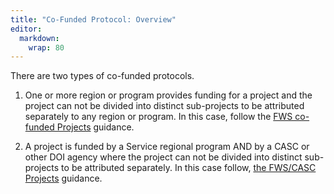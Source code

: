 ```yaml
---
title: "Co-Funded Protocol: Overview"
editor: 
  markdown: 
    wrap: 80
---
```


There are two types of co-funded protocols.

1.  One or more region or program provides funding for a project and the project
    can not be divided into distinct sub-projects to be attributed separately to any
    region or program. In this case, follow the
    [FWS co-funded Projects](fws_cofunded_projects.qmd) guidance.

2.  A project is funded by a Service regional program AND by a CASC or other DOI
    agency where the project can not be divided into distinct sub-projects to be
    attributed separately. In this case follow, 
    [the FWS/CASC Projects](fws_casc_projects_products.qmd) guidance.
